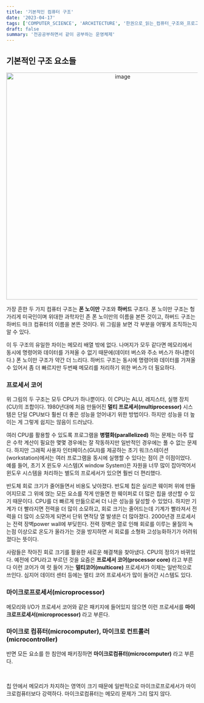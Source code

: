 ```yaml
---
title: '기본적인 컴퓨터 구조'
date: '2023-04-17'
tags: ['COMPUTER_SCIENCE', 'ARCHITECTURE', '한권으로_읽는_컴퓨터_구조와_프로그래밍']
draft: false
summary: '전공공부하면서 같이 공부하는 운영체제'
---
```


## 기본적인 구조 요소들

<p align="center">
  <img
    width="597"
    alt="image"
    src="https://user-images.githubusercontent.com/105579811/232485516-3ea30fbe-e686-43f9-a61b-184e07a2aaa5.png"
  />
</p>

가장 흔한 두 가지 컴퓨터 구조는 **폰 노이만** 구조와 **하버드** 구조다. 폰 노이만 구조는 헝가리게 미국인이며 위대한 과학자인 존 폰 노이만의 이름을 본뜬 것이고, 하버드 구조는 하버드 마크 컴퓨터의 이름을 본뜬 것이다. 위 그림을 보면 각 부분을 어떻게 조직하는지 알 수 있다.

이 두 구조의 유일한 차이는 메모리 배열 밖에 없다. 나머지가 모두 같다면 메모리에서 동시에 명령어와 데이터를 가져올 수 없기 때문에(데이터 버스와 주소 버스가 하나뿐이다.) 폰 노이만 구조가 약간 더 느리다. 하버드 구조는 동시에 명령어와 데이터를 가져올 수 있어서 좀 더 빠르지만 두번째 메모리를 처리하기 위한 버스가 더 필요하다.

### 프로세서 코어

위 그림의 두 구조는 모두 CPU가 하나뿐이다. 이 CPU는 ALU, 레지스터, 실행 장치(CU)의 조합이다. 1980년대에 처음 만들어진 **멀티 프로세서(multiprocessor)** 시스템은 단일 CPU보다 훨씬 더 좋은 성능을 얻어내기 위한 방법이다. 하지만 성능을 더 높이는 게 그렇게 쉽지는 않음이 드러났다.

여러 CPU를 활용할 수 있도록 프로그램을 **병렬화(parallelized)** 하는 문제는 아주 많은 수학 계산이 필요한 몇몇 경우에는 잘 작동하지만 일반적인 경우에는 풀 수 없는 문제다. 하지만 그래픽 사용자 인터페이스(GUI)를 제공하는 초기 워크스테이션(workstation)에서는 여러 프로그램을 동시에 실행할 수 있다는 점이 큰 이점이었다. 예를 들어, 초기 X 윈도우 시스템(X window System)은 자원을 너무 많이 잡아먹어서 윈도우 시스템을 처리하는 별도의 프로세서가 있으면 훨씬 더 편리했다.

반도체 회로 크기가 줄어들면서 비용도 낮아졌다. 반도체 칩은 실리콘 웨이퍼 위에 만들어지므로 그 위에 얹는 모든 요소를 작게 만들면 한 웨이퍼로 더 많은 칩을 생산할 수 있기 때문이다. CPU를 더 빠르게 만듦으로써 더 나은 성능을 달성할 수 있었다. 하지만 기계가 더 빨라지면 전력을 더 많이 소모하고, 회로 크기는 줄어드는데 기계가 빨라져서 전력을 더 많이 소모하게 되면서 단위 면적당 열 발생은 더 많아졌다. 2000년경 프로세서는 전력 장벽power wall에 부딪힌다. 전력 장벽은 열로 인해 회로를 이루는 물질의 녹는점 이상으로 온도가 올라가는 것을 방지하면 서 회로를 소형화 고성능화하기가 어려워졌다는 뜻이다.

사람들은 작아진 회로 크기를 활용한 새로운 해결책을 찾아냈다. CPU의 정의가 바뀌었다. 예전에 CPU라고 부르던 것을 요즘은 **프로세서 코어(processor core)** 라고 부른다 이런 코어가 여 럿 들어 가는 **멀티코어(multicore)** 프로세서가 이제는 일반적으로 쓰인다. 심지어 데이터 센터 등에는 멀티 코어 프로세서가 많이 들어간 시스템도 있다.

### 마이크로프로세서(microprocessor)

메모리와 I/O가 프로세서 코어와 같은 패키지에 들어있지 않으면 이런 프로세서를 **마이크로프로세서(microprocessor)** 라고 부른다.

### 마이크로 컴퓨터(microcomputer), 마이크로 컨트롤러(microcontroller)

반면 모든 요소를 한 침안에 패키징하면 **마이크로컴퓨터(microcomputer)** 라고 부른다.

<br />

칩 안에서 메모리가 차지하는 영역이 크기 때문에 일반적으로 마이크로프로세서가 마이크로컴퓨터보다 강력하다. 마이크로컴퓨터는 메모리 문제가 그리 많지 않다.
